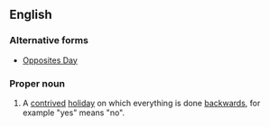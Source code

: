 ==English==
{{wikipedia}}
===Alternative forms===
* [[Opposites Day]]

===Proper noun===
{{en-proper noun|head=[[opposite|Opposite]] [[day|Day]]}}

#A [[contrived]] [[holiday]] on which everything is done [[backwards]], for example "yes" means "no".